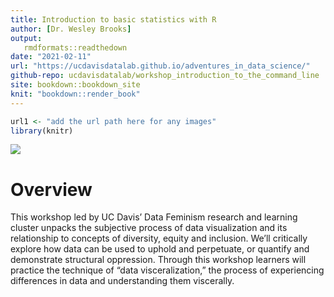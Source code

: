 ```yaml
---
title: Introduction to basic statistics with R
author: [Dr. Wesley Brooks]
output:
   rmdformats::readthedown
date: "2021-02-11"
url: "https://ucdavisdatalab.github.io/adventures_in_data_science/"
github-repo: ucdavisdatalab/workshop_introduction_to_the_command_line
site: bookdown::bookdown_site
knit: "bookdown::render_book"
---
```


```r
url1 <- "add the url path here for any images"
library(knitr)
```

![](img/datalab-logo-full-color-rgb.png)

# Overview

This workshop led by UC Davis' Data Feminism research and learning cluster unpacks the subjective process of data visualization and its relationship to concepts of diversity, equity and inclusion. We’ll critically explore how data can be used to uphold and perpetuate, or quantify and demonstrate structural oppression. Through this workshop learners will practice the technique of “data visceralization,” the process of experiencing differences in data and understanding them viscerally.


